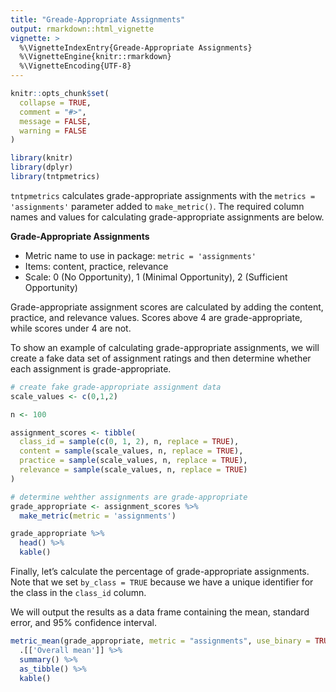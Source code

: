 ```yaml
---
title: "Greade-Appropriate Assignments"
output: rmarkdown::html_vignette
vignette: >
  %\VignetteIndexEntry{Greade-Appropriate Assignments}
  %\VignetteEngine{knitr::rmarkdown}
  %\VignetteEncoding{UTF-8}
---
```


```r
knitr::opts_chunk$set(
  collapse = TRUE,
  comment = "#>",
  message = FALSE,
  warning = FALSE
)
```

```r
library(knitr)
library(dplyr)
library(tntpmetrics)
```

`tntpmetrics` calculates grade-appropriate assignments with the `metrics = 'assignments'` parameter added to `make_metric()`.  The required column names and values for calculating grade-appropriate assignments are below.

**Grade-Appropriate Assignments**

* Metric name to use in package: `metric = 'assignments'`
* Items: content, practice, relevance
* Scale: 0 (No Opportunity), 1 (Minimal Opportunity), 2 (Sufficient Opportunity)
  
Grade-appropriate assignment scores are calculated by adding the content, practice, and relevance values. Scores above 4 are grade-appropriate, while scores under 4 are not.

To show an example of calculating grade-appropriate assignments, we will create a fake data set of assignment ratings and then determine whether each assignment is grade-appropriate.

```r
# create fake grade-appropriate assignment data
scale_values <- c(0,1,2)

n <- 100

assignment_scores <- tibble(
  class_id = sample(c(0, 1, 2), n, replace = TRUE),
  content = sample(scale_values, n, replace = TRUE),
  practice = sample(scale_values, n, replace = TRUE),
  relevance = sample(scale_values, n, replace = TRUE)
)

# determine wehther assignments are grade-appropriate
grade_appropriate <- assignment_scores %>%
  make_metric(metric = 'assignments') 

grade_appropriate %>%
  head() %>%
  kable()
```

Finally, let's calculate the percentage of grade-appropriate assignments. Note that we set `by_class = TRUE` because we have a unique identifier for the class in the `class_id` column.

We will output the results as a data frame containing the mean, standard error, and 95% confidence interval.

```r
metric_mean(grade_appropriate, metric = "assignments", use_binary = TRUE, by_class = TRUE) %>%
  .[['Overall mean']] %>%
  summary() %>%
  as_tibble() %>%
  kable()
```
